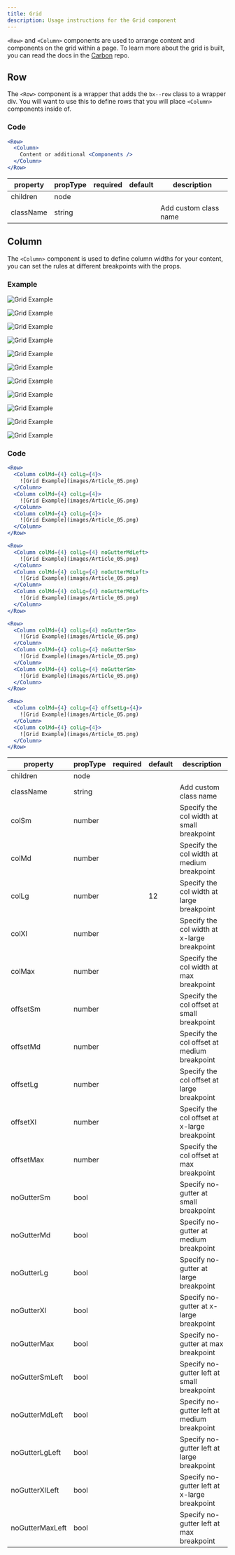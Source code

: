 ```yaml
---
title: Grid
description: Usage instructions for the Grid component
---
```


<PageDescription>

`<Row>` and `<Column>` components are used to arrange content and components on the grid within a page.
To learn more about the grid is built, you can read the docs in the [Carbon](https://github.com/carbon-design-system/carbon/tree/master/packages/grid) repo.

</PageDescription>

## Row

The `<Row>` component is a wrapper that adds the `bx--row` class to a wrapper div. You will want to use this to define rows that you will place `<Column>` components inside of.

### Code

```jsx path=components/Grid.js src=https://github.com/carbon-design-system/gatsby-theme-carbon/tree/master/packages/gatsby-theme-carbon/src/components/Grid
<Row>
  <Column>
    Content or additional <Components />
  </Column>
</Row>
```

<Title>Row props</Title>

| property  | propType | required | default | description           |
| --------- | -------- | -------- | ------- | --------------------- |
| children  | node     |          |         |                       |
| className | string   |          |         | Add custom class name |

## Column

The `<Column>` component is used to define column widths for your content, you can set the rules at different breakpoints with the props.

### Example

<Row>
<Column colMd={4} colLg={4}>

![Grid Example](images/Article_05.png)

</Column>
<Column colMd={4} colLg={4} marginSmTop noMarginMdTop>

![Grid Example](images/Article_05.png)

</Column>
<Column colMd={4} colLg={4} marginSmTop noMarginLgTop>

![Grid Example](images/Article_05.png)

</Column>
</Row>

<Title>No gutter left</Title>

<Row>
<Column colMd={4} colLg={4} noGutterMdLeft>

![Grid Example](images/Article_05.png)

</Column>
<Column colMd={4} colLg={4} noGutterMdLeft>

![Grid Example](images/Article_05.png)

</Column>
<Column colMd={4} colLg={4} noGutterMdLeft>

![Grid Example](images/Article_05.png)

</Column>
</Row>

<Title>No gutter</Title>

<Row>
<Column colMd={4} colLg={4} noGutterSm>

![Grid Example](images/Article_05.png)

</Column>
<Column colMd={4} colLg={4} noGutterSm>

![Grid Example](images/Article_05.png)

</Column>
<Column colMd={4} colLg={4} noGutterSm>

![Grid Example](images/Article_05.png)

</Column>
</Row>

<Title>Offset</Title>

<Row>
<Column colMd={4} colLg={4} offsetLg={4}>

![Grid Example](images/Article_05.png)

</Column>
<Column colMd={4} colLg={4}>

![Grid Example](images/Article_05.png)

</Column>
</Row>

### Code

```jsx path=components/Grid.js src=https://github.com/carbon-design-system/gatsby-theme-carbon/tree/master/packages/gatsby-theme-carbon/src/components/Grid
<Row>
  <Column colMd={4} colLg={4}>
    ![Grid Example](images/Article_05.png)
  </Column>
  <Column colMd={4} colLg={4}>
    ![Grid Example](images/Article_05.png)
  </Column>
  <Column colMd={4} colLg={4}>
    ![Grid Example](images/Article_05.png)
  </Column>
</Row>
```

<Title>No gutter left</Title>

```jsx path=components/Grid.js src=https://github.com/carbon-design-system/gatsby-theme-carbon/tree/master/packages/gatsby-theme-carbon/src/components/Grid
<Row>
  <Column colMd={4} colLg={4} noGutterMdLeft>
    ![Grid Example](images/Article_05.png)
  </Column>
  <Column colMd={4} colLg={4} noGutterMdLeft>
    ![Grid Example](images/Article_05.png)
  </Column>
  <Column colMd={4} colLg={4} noGutterMdLeft>
    ![Grid Example](images/Article_05.png)
  </Column>
</Row>
```

<Title>No gutter</Title>

```jsx path=components/Grid.js src=https://github.com/carbon-design-system/gatsby-theme-carbon/tree/master/packages/gatsby-theme-carbon/src/components/Grid
<Row>
  <Column colMd={4} colLg={4} noGutterSm>
    ![Grid Example](images/Article_05.png)
  </Column>
  <Column colMd={4} colLg={4} noGutterSm>
    ![Grid Example](images/Article_05.png)
  </Column>
  <Column colMd={4} colLg={4} noGutterSm>
    ![Grid Example](images/Article_05.png)
  </Column>
</Row>
```

<Title>Offset</Title>

```jsx path=components/Grid.js src=https://github.com/carbon-design-system/gatsby-theme-carbon/tree/master/packages/gatsby-theme-carbon/src/components/Grid
<Row>
  <Column colMd={4} colLg={4} offsetLg={4}>
    ![Grid Example](images/Article_05.png)
  </Column>
  <Column colMd={4} colLg={4}>
    ![Grid Example](images/Article_05.png)
  </Column>
</Row>
```

<Title>Column props</Title>

| property        | propType | required | default | description                                  |
| --------------- | -------- | -------- | ------- | -------------------------------------------- |
| children        | node     |          |         |                                              |
| className       | string   |          |         | Add custom class name                        |
| colSm           | number   |          |         | Specify the col width at small breakpoint    |
| colMd           | number   |          |         | Specify the col width at medium breakpoint   |
| colLg           | number   |          | 12      | Specify the col width at large breakpoint    |
| colXl           | number   |          |         | Specify the col width at x-large breakpoint  |
| colMax          | number   |          |         | Specify the col width at max breakpoint      |
| offsetSm        | number   |          |         | Specify the col offset at small breakpoint   |
| offsetMd        | number   |          |         | Specify the col offset at medium breakpoint  |
| offsetLg        | number   |          |         | Specify the col offset at large breakpoint   |
| offsetXl        | number   |          |         | Specify the col offset at x-large breakpoint |
| offsetMax       | number   |          |         | Specify the col offset at max breakpoint     |
| noGutterSm      | bool     |          |         | Specify no-gutter at small breakpoint        |
| noGutterMd      | bool     |          |         | Specify no-gutter at medium breakpoint       |
| noGutterLg      | bool     |          |         | Specify no-gutter at large breakpoint        |
| noGutterXl      | bool     |          |         | Specify no-gutter at x-large breakpoint      |
| noGutterMax     | bool     |          |         | Specify no-gutter at max breakpoint          |
| noGutterSmLeft  | bool     |          |         | Specify no-gutter left at small breakpoint   |
| noGutterMdLeft  | bool     |          |         | Specify no-gutter left at medium breakpoint  |
| noGutterLgLeft  | bool     |          |         | Specify no-gutter left at large breakpoint   |
| noGutterXlLeft  | bool     |          |         | Specify no-gutter left at x-large breakpoint |
| noGutterMaxLeft | bool     |          |         | Specify no-gutter left at max breakpoint     |
